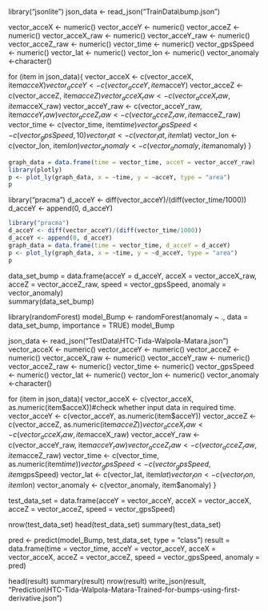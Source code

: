 library("jsonlite")
json_data <- read_json("TrainData\\bump.json")

vector_acceX <- numeric()
vector_acceY <- numeric()
vector_acceZ <- numeric()
vector_acceX_raw <- numeric()
vector_acceY_raw <- numeric()
vector_acceZ_raw <- numeric()
vector_time <- numeric()
vector_gpsSpeed <- numeric()
vector_lat <- numeric()
vector_lon <- numeric()
vector_anomaly <-character()

for (item in json_data){
  vector_acceX <- c(vector_acceX, item$acceX)
  vector_acceY <- c(vector_acceY, item$acceY)
  vector_acceZ <- c(vector_acceZ, item$acceZ)
  vector_acceX_raw <- c(vector_acceX_raw, item$acceX_raw)
  vector_acceY_raw <- c(vector_acceY_raw, item$acceY_raw)
  vector_acceZ_raw <- c(vector_acceZ_raw, item$acceZ_raw)
  vector_time <- c(vector_time, item$time)
  vector_gpsSpeed <- c(vector_gpsSpeed, 10)
  vector_lat <- c(vector_lat, item$lat)
  vector_lon <- c(vector_lon, item$lon)
  vector_anomaly <- c(vector_anomaly, item$anomaly)
}


```r
graph_data = data.frame(time = vector_time, acceY = vector_acceY_raw)
library(plotly)
p <- plot_ly(graph_data, x = ~time, y = ~acceY, type = "area")
p
```

library("pracma")
d_acceY <- diff(vector_acceY)/(diff(vector_time/1000))
d_acceY <- append(0, d_acceY)

```r
library("pracma")
d_acceY <- diff(vector_acceY)/(diff(vector_time/1000))
d_acceY <- append(0, d_acceY)
graph_data = data.frame(time = vector_time, d_acceY = d_acceY)
p <- plot_ly(graph_data, x = ~time, y = ~d_acceY, type = "area")
p
```

data_set_bump = data.frame(acceY = d_acceY, acceX = vector_acceX_raw, acceZ = vector_acceZ_raw, speed = vector_gpsSpeed, anomaly = vector_anomaly)  
summary(data_set_bump)

library(randomForest)
model_Bump <- randomForest(anomaly ~ ., data = data_set_bump, importance = TRUE)
model_Bump

json_data <- read_json("TestData\\HTC-Tida-Walpola-Matara.json")
vector_acceX <- numeric()
vector_acceY <- numeric()
vector_acceZ <- numeric()
vector_acceX_raw <- numeric()
vector_acceY_raw <- numeric()
vector_acceZ_raw <- numeric()
vector_time <- numeric()
vector_gpsSpeed <- numeric()
vector_lat <- numeric()
vector_lon <- numeric()
vector_anomaly <-character()

for (item in json_data){
  vector_acceX <- c(vector_acceX, as.numeric(item$acceX))#check whether input data in required time.
  vector_acceY <- c(vector_acceY, as.numeric(item$acceY))
  vector_acceZ <- c(vector_acceZ, as.numeric(item$acceZ))
  vector_acceX_raw <- c(vector_acceX_raw, item$acceX_raw)
  vector_acceY_raw <- c(vector_acceY_raw, item$acceY_raw)
  vector_acceZ_raw <- c(vector_acceZ_raw, item$acceZ_raw)
  vector_time <- c(vector_time, as.numeric(item$time))
  vector_gpsSpeed <- c(vector_gpsSpeed, item$gpsSpeed)
  vector_lat <- c(vector_lat, item$lat)
  vector_lon <- c(vector_lon, item$lon)
  vector_anomaly <- c(vector_anomaly, item$anomaly)
}

test_data_set = data.frame(acceY = vector_acceY, acceX = vector_acceX, acceZ = vector_acceZ, speed = vector_gpsSpeed)

nrow(test_data_set)
head(test_data_set)
summary(test_data_set)

pred <- predict(model_Bump, test_data_set, type = "class")
result = data.frame(time = vector_time, acceY = vector_acceY, acceX = vector_acceX, acceZ = vector_acceZ, speed = vector_gpsSpeed, anomaly = pred)

head(result)
summary(result)
nrow(result)
write_json(result, "Prediction\\HTC-Tida-Walpola-Matara-Trained-for-bumps-using-first-derivative.json")